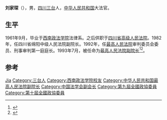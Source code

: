 '''刘家琛'''（{{bd|1937年|10月||}}），男，[[四川|四川]][[三台|三台]]人，[[中华人民共和国|中华人民共和国]]大法官。

== 生平 ==
1961年9月，毕业于[[西南政法学院|西南政法学院]]法律系。之后供职于[[四川省高级人民法院|四川省高级人民法院]]。1982年，任四川省绵阳中级人民法院副院长。1992年，任[[中华人民共和国最高人民法院|最高人民法院]]审判委员会委员、刑事审判第一庭庭长。1993年7月，被任命为[[最高人民法院副院长|最高人民法院副院长]]<ref name="编辑部2003">{{cite book|author=《中国法律年鉴》 编辑部|title=中国法律年鉴|url=http://books.google.com/books?id=GTa5AAAAIAAJ|year=2003|publisher=中国法律年鉴社|page=106}}</ref><ref>{{cite book|title=中华人民共和国全国人民代表大会常务委员会公报|url=http://books.google.com/books?id=YIZGAAAAMAAJ|year=1993|publisher=中华人民共和国全国人民代表大会常务委员会办公厅|page=501}}</ref>。

== 参考 ==
{{reflist}}

{{中国政治人物小作品}}
{{Navboxes 
| title  = 刘家琛在[[中国法学会|中国法学会]]的职务
| list1  =
{{中国法学会第五届理事会}}
}}

{{Authority control}}
{{DEFAULTSORT:Liu刘}}
[[Category:刘姓|Jia]]
[[Category:三台人|Category:三台人]]
[[Category:西南政法学院校友|Category:西南政法学院校友]]
[[Category:中华人民共和国最高人民法院副院长|Category:中华人民共和国最高人民法院副院长]]
[[Category:中国法学会副会长|Category:中国法学会副会长]]
[[Category:第九屆全國政協委員|Category:第九屆全國政協委員]]
[[Category:第十屆全國政協委員|Category:第十屆全國政協委員]]